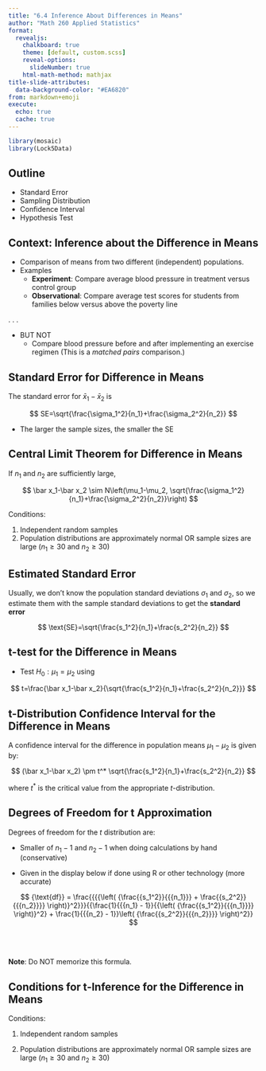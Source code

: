 ```yaml
---
title: "6.4 Inference About Differences in Means"
author: "Math 260 Applied Statistics"
format:
  revealjs:
    chalkboard: true
    theme: [default, custom.scss]
    reveal-options:
      slideNumber: true
    html-math-method: mathjax
title-slide-attributes:
  data-background-color: "#EA6820"
from: markdown+emoji
execute:
  echo: true
  cache: true
---
```


```r
library(mosaic)
library(Lock5Data)
```

## Outline

-   Standard Error\
-   Sampling Distribution\
-   Confidence Interval\
-   Hypothesis Test

## Context: Inference about the Difference in Means {.smaller}

-   Comparison of means from two different (independent) populations.\
-   Examples
    -   **Experiment**: Compare average blood pressure in treatment versus control group\
    -   **Observational**: Compare average test scores for students from families below versus above the poverty line

. . .

-   BUT NOT
    -   Compare blood pressure before and after implementing an exercise regimen (This is a *matched pairs* comparison.)

## Standard Error for Difference in Means

The standard error for $\bar x_1-\bar x_2$ is

$$
SE=\sqrt{\frac{\sigma_1^2}{n_1}+\frac{\sigma_2^2}{n_2}}
$$

-   The larger the sample sizes, the smaller the SE

## Central Limit Theorem for Difference in Means

If $n_1$ and $n_2$ are sufficiently large,

$$
\bar x_1-\bar x_2 \sim N\left(\mu_1-\mu_2, \sqrt{\frac{\sigma_1^2}{n_1}+\frac{\sigma_2^2}{n_2}}\right)
$$

Conditions:

1.  Independent random samples\
2.  Population distributions are approximately normal OR sample sizes are large $(n_1\ge 30$ and $n_2\ge 30)$

## Estimated Standard Error

Usually, we don’t know the population standard deviations $\sigma_1$ and $\sigma_2$, so we estimate them with the sample standard deviations to get the **standard error**

$$
\text{SE}=\sqrt{\frac{s_1^2}{n_1}+\frac{s_2^2}{n_2}}
$$

## t-test for the Difference in Means

-   Test $H_0: \mu_1=\mu_2$ using

$$
t=\frac{\bar x_1-\bar x_2}{\sqrt{\frac{s_1^2}{n_1}+\frac{s_2^2}{n_2}}}
$$

## t-Distribution Confidence Interval for the Difference in Means

A confidence interval for the difference in population means $\mu_1-\mu_2$ is given by:

$$
(\bar x_1-\bar x_2) \pm t^* \sqrt{\frac{s_1^2}{n_1}+\frac{s_2^2}{n_2}}
$$

where $t^*$ is the critical value from the appropriate $t$-distribution.

## Degrees of Freedom for t Approximation {.smaller}

Degrees of freedom for the $t$ distribution are:

-   Smaller of $n_1-1$ and $n_2-1$ when doing calculations by hand (conservative)

-   Given in the display below if done using R or other technology (more accurate)

$$
{\text{df}} = \frac{{{{\left( {\frac{{s_1^2}}{{{n_1}}} + \frac{{s_2^2}}{{{n_2}}}} \right)}^2}}}{{\frac{1}{{{n_1} - 1}}{{\left( {\frac{{s_1^2}}{{{n_1}}}} \right)}^2} + \frac{1}{{{n_2} - 1}}\left( {\frac{{s_2^2}}{{{n_2}}}} \right)^2}}
$$

<br>
<br>

**Note**: Do NOT memorize this formula.



## Conditions for t-Inference for the Difference in Means

Conditions:

1.  Independent random samples

2.  Population distributions are approximately normal OR sample sizes are large $(n_1\ge 30$ and $n_2\ge 30)$


